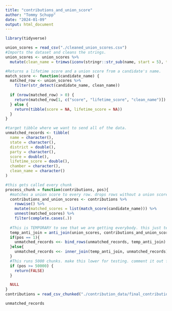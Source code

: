 ```yaml
---
title: "contributions_and_union_score"
author: "Tommy Schupp"
date: "2024-01-09"
output: html_document
---
```

```r
library(tidyverse)
```

```r

union_scores = read_csv("./cleaned_union_scores.csv")
#Imports the dataset and cleans the strings.
union_scores <- union_scores %>% 
  mutate(clean_name = trimws(iconv(stringr::str_sub(name, start = 5), to = "UTF-8")))

#Returns a lifetime score and a union score from a candidate's name. 
match_score <- function(candidate_name) {
  matched_row <- union_scores %>% 
    filter(str_detect(candidate_name, clean_name))
  
  if (nrow(matched_row) > 0) {
    return(matched_row[1, c("score", "lifetime_score", "clean_name")])
  } else {
    return(tibble(score = NA, lifetime_score = NA))
  }
}

#target tibble where we want to send all of the data. 
unmatched_records <- tibble(
  name = character(),
  state = character(),
  district = double(),
  party = character(),
  score = double(),
  lifetime_score = double(),
  chamber = character(),
  clean_name = character()
)

#this gets called every chunk
process_chunk = function(contributions, pos){
  #matches a union score to every row. drops rows without a union score.  
  contributions_and_union_scores <- contributions %>%
    rowwise() %>%
    mutate(matched_scores = list(match_score(candidate_name))) %>%
    unnest(matched_scores) %>% 
    filter(complete.cases(.))
  
  #This is TEMPORARY to see that we are getting everybody. this just tells us all of the congresspeople that aren't anywhere in the contributions_and_union_scores yet. 
  temp_anti_join = anti_join(union_scores, contributions_and_union_scores, by = "clean_name")
  if(pos == 1){
    unmatched_records <<- bind_rows(unmatched_records, temp_anti_join)
  }else{
    unmatched_records <<- inner_join(temp_anti_join, unmatched_records)
  }
  #This runs 5000 chunks. make this lower for testing. comment it out for reals. 
  if (pos >= 50000) {
    return(FALSE)  
  }

  NULL
}
contributions = read_csv_chunked("./contribution_data/final_contribution.csv", callback = SideEffectChunkCallback$new(process_chunk), chunk_size = 50000)

unmatched_records
```
```r

```

